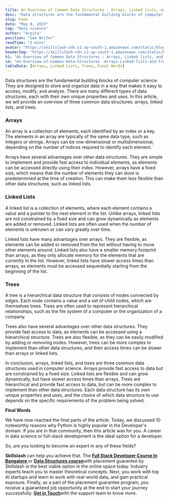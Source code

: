 ```yaml
---
title: An Overview of Common Data Structures - Arrays, Linked lists, and Trees - Skillslash
desc: "Data structures are the fundamental building blocks of computer science. They are designed to store and organize data in a way that makes it easy to access, modify, and analyze..."
slug: home
date: "May 8, 2023"
tag: "Data science"
author: "Arpita"
position: "Seo Writer"
readTime: "2 mins"
avatar: "https://skillslash-cdn.s3.ap-south-1.amazonaws.com/static/blog/avatar-01.webp"
headerImg: "https://skillslash-cdn.s3.ap-south-1.amazonaws.com/static/blog/An-overview-of-common-data-structures-08-05-2023.webp"
h1: "An Overview of Common Data Structures : Arrays, Linked lists, and Trees - Skillslash"
id: "An-Overview-of-Common-Data-Structures -Arrays-Linked-lists-and-Trees"
tableData: [Arrays, Linked Lists, Trees, Final Words]
---
```


Data structures are the fundamental building blocks of computer science. They are designed to store and organize data in a way that makes it easy to access, modify, and analyze. There are many different types of data structures, each with their own unique properties and uses. In this article, we will provide an overview of three common data structures: arrays, linked lists, and trees.

### Arrays

An array is a collection of elements, each identified by an index or a key. The elements in an array are typically of the same data type, such as integers or strings. Arrays can be one-dimensional or multidimensional, depending on the number of indices required to identify each element.

Arrays have several advantages over other data structures. They are simple to implement and provide fast access to individual elements, as elements can be accessed directly using their index. However, arrays have a fixed size, which means that the number of elements they can store is predetermined at the time of creation. This can make them less flexible than other data structures, such as linked lists.

### Linked Lists

A linked list is a collection of elements, where each element contains a value and a pointer to the next element in the list. Unlike arrays, linked lists are not constrained by a fixed size and can grow dynamically as elements are added or removed. Linked lists are often used when the number of elements is unknown or can vary greatly over time.

Linked lists have many advantages over arrays. They are flexible, as elements can be added or removed from the list without having to move other elements around. Linked lists also have a smaller memory footprint than arrays, as they only allocate memory for the elements that are currently in the list. However, linked lists have slower access times than arrays, as elements must be accessed sequentially starting from the beginning of the list.

### Trees

A tree is a hierarchical data structure that consists of nodes connected by edges. Each node contains a value and a set of child nodes, which are themselves trees. Trees are often used to represent hierarchical relationships, such as the file system of a computer or the organization of a company.

Trees also have several advantages over other data structures. They provide fast access to data, as elements can be accessed using a hierarchical structure. Trees are also flexible, as they can be easily modified by adding or removing nodes. However, trees can be more complex to implement than other data structures, and their access times can be slower than arrays or linked lists.

In conclusion, arrays, linked lists, and trees are three common data structures used in computer science. Arrays provide fast access to data but are constrained by a fixed size. Linked lists are flexible and can grow dynamically, but have slower access times than arrays. Trees are hierarchical and provide fast access to data, but can be more complex to implement than other data structures. Each data structure has its own unique properties and uses, and the choice of which data structure to use depends on the specific requirements of the problem being solved.

**Final Words**

We have now reached the final parts of the article. Today, we discussed 10 noteworthy reasons why Python is highly popular in the Developer's domain. If you are in that community, then this article was for you. A career in data science or full-stack development is the ideal option for a developer.

So, are you looking to become an expert in any of these fields?

**Skillslash** can help you achieve that. The [ **Full Stack Developer Course In Bangalore** ](https://skillslash.com/system-design-course)or [**Data Structures course**](https://skillslash.com/best-dsa-course)with placement guarantee by Skillslash is the best viable option in the online space today. Industry experts teach you to master theoretical concepts. Next, you work with top AI startups and learn to work with real-world data, and gain practical exposure. Finally, as a part of the placement guarantee program, you receive a guaranteed job opportunity at the end to start your journey successfully. [**Get in Touch**](https://skillslash.com/best-data-structures-algorithms-course)with the support team to know more.
